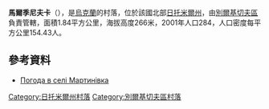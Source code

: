 {{coord|49|51|2|N|28|22|8|E|scale:30000|display=title}}

'''馬爾季尼夫卡'''（{{lang-uk|Мартинівка}}），是[[烏克蘭|烏克蘭]]的村落，位於該國北部[[日托米爾州|日托米爾州]]，由[[別爾基切夫區|別爾基切夫區]]負責管轄，面積1.84平方公里，海拔高度266米，2001年人口284，人口密度每平方公里154.43人。

==參考資料== 
* [http://weather.in.ua/ua/zhitomirskaja/15150 Погода в селі Мартинівка]

{{DEFAULTSORT:Мартинівка}}
[[Category:日托米爾州村落|Category:日托米爾州村落]]
[[Category:別爾基切夫區村落|Category:別爾基切夫區村落]]